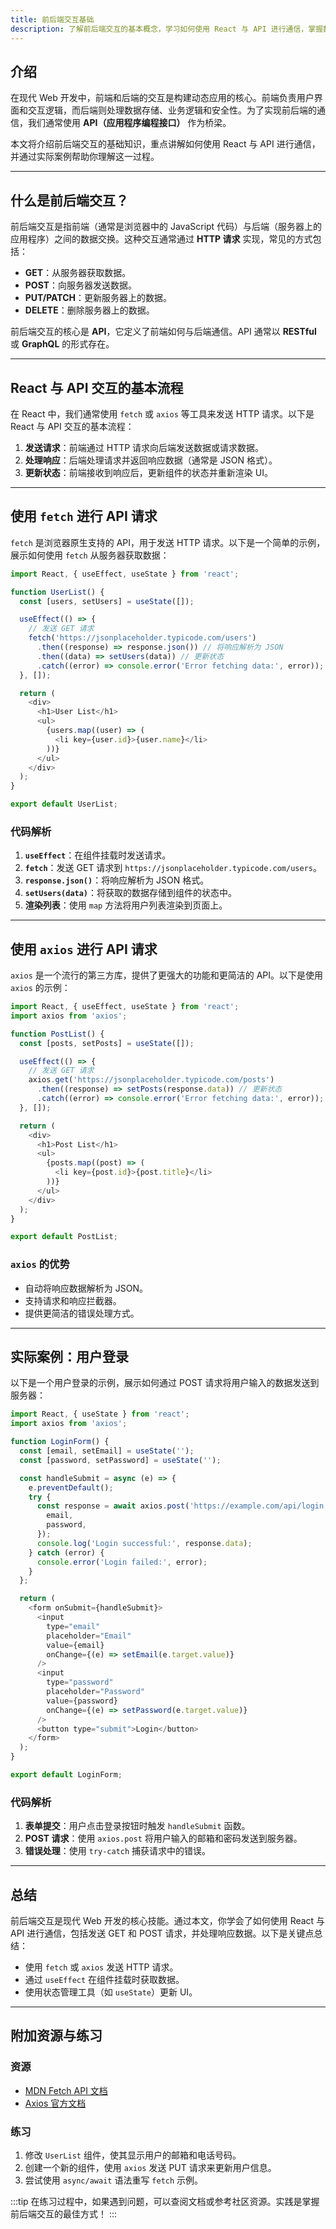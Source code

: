 ```yaml
---
title: 前后端交互基础
description: 了解前后端交互的基本概念，学习如何使用 React 与 API 进行通信，掌握数据请求和响应的流程。
---
```


## 介绍

在现代 Web 开发中，前端和后端的交互是构建动态应用的核心。前端负责用户界面和交互逻辑，而后端则处理数据存储、业务逻辑和安全性。为了实现前后端的通信，我们通常使用 **API（应用程序编程接口）** 作为桥梁。

本文将介绍前后端交互的基础知识，重点讲解如何使用 React 与 API 进行通信，并通过实际案例帮助你理解这一过程。

---

## 什么是前后端交互？

前后端交互是指前端（通常是浏览器中的 JavaScript 代码）与后端（服务器上的应用程序）之间的数据交换。这种交互通常通过 **HTTP 请求** 实现，常见的方式包括：

- **GET**：从服务器获取数据。
- **POST**：向服务器发送数据。
- **PUT/PATCH**：更新服务器上的数据。
- **DELETE**：删除服务器上的数据。

前后端交互的核心是 **API**，它定义了前端如何与后端通信。API 通常以 **RESTful** 或 **GraphQL** 的形式存在。

---

## React 与 API 交互的基本流程

在 React 中，我们通常使用 `fetch` 或 `axios` 等工具来发送 HTTP 请求。以下是 React 与 API 交互的基本流程：

1. **发送请求**：前端通过 HTTP 请求向后端发送数据或请求数据。
2. **处理响应**：后端处理请求并返回响应数据（通常是 JSON 格式）。
3. **更新状态**：前端接收到响应后，更新组件的状态并重新渲染 UI。

---

## 使用 `fetch` 进行 API 请求

`fetch` 是浏览器原生支持的 API，用于发送 HTTP 请求。以下是一个简单的示例，展示如何使用 `fetch` 从服务器获取数据：

```javascript
import React, { useEffect, useState } from 'react';

function UserList() {
  const [users, setUsers] = useState([]);

  useEffect(() => {
    // 发送 GET 请求
    fetch('https://jsonplaceholder.typicode.com/users')
      .then((response) => response.json()) // 将响应解析为 JSON
      .then((data) => setUsers(data)) // 更新状态
      .catch((error) => console.error('Error fetching data:', error));
  }, []);

  return (
    <div>
      <h1>User List</h1>
      <ul>
        {users.map((user) => (
          <li key={user.id}>{user.name}</li>
        ))}
      </ul>
    </div>
  );
}

export default UserList;
```

### 代码解析

1. **`useEffect`**：在组件挂载时发送请求。
2. **`fetch`**：发送 GET 请求到 `https://jsonplaceholder.typicode.com/users`。
3. **`response.json()`**：将响应解析为 JSON 格式。
4. **`setUsers(data)`**：将获取的数据存储到组件的状态中。
5. **渲染列表**：使用 `map` 方法将用户列表渲染到页面上。

---

## 使用 `axios` 进行 API 请求

`axios` 是一个流行的第三方库，提供了更强大的功能和更简洁的 API。以下是使用 `axios` 的示例：

```javascript
import React, { useEffect, useState } from 'react';
import axios from 'axios';

function PostList() {
  const [posts, setPosts] = useState([]);

  useEffect(() => {
    // 发送 GET 请求
    axios.get('https://jsonplaceholder.typicode.com/posts')
      .then((response) => setPosts(response.data)) // 更新状态
      .catch((error) => console.error('Error fetching data:', error));
  }, []);

  return (
    <div>
      <h1>Post List</h1>
      <ul>
        {posts.map((post) => (
          <li key={post.id}>{post.title}</li>
        ))}
      </ul>
    </div>
  );
}

export default PostList;
```

### `axios` 的优势

- 自动将响应数据解析为 JSON。
- 支持请求和响应拦截器。
- 提供更简洁的错误处理方式。

---

## 实际案例：用户登录

以下是一个用户登录的示例，展示如何通过 POST 请求将用户输入的数据发送到服务器：

```javascript
import React, { useState } from 'react';
import axios from 'axios';

function LoginForm() {
  const [email, setEmail] = useState('');
  const [password, setPassword] = useState('');

  const handleSubmit = async (e) => {
    e.preventDefault();
    try {
      const response = await axios.post('https://example.com/api/login', {
        email,
        password,
      });
      console.log('Login successful:', response.data);
    } catch (error) {
      console.error('Login failed:', error);
    }
  };

  return (
    <form onSubmit={handleSubmit}>
      <input
        type="email"
        placeholder="Email"
        value={email}
        onChange={(e) => setEmail(e.target.value)}
      />
      <input
        type="password"
        placeholder="Password"
        value={password}
        onChange={(e) => setPassword(e.target.value)}
      />
      <button type="submit">Login</button>
    </form>
  );
}

export default LoginForm;
```

### 代码解析

1. **表单提交**：用户点击登录按钮时触发 `handleSubmit` 函数。
2. **POST 请求**：使用 `axios.post` 将用户输入的邮箱和密码发送到服务器。
3. **错误处理**：使用 `try-catch` 捕获请求中的错误。

---

## 总结

前后端交互是现代 Web 开发的核心技能。通过本文，你学会了如何使用 React 与 API 进行通信，包括发送 GET 和 POST 请求，并处理响应数据。以下是关键点总结：

- 使用 `fetch` 或 `axios` 发送 HTTP 请求。
- 通过 `useEffect` 在组件挂载时获取数据。
- 使用状态管理工具（如 `useState`）更新 UI。

---

## 附加资源与练习

### 资源
- [MDN Fetch API 文档](https://developer.mozilla.org/zh-CN/docs/Web/API/Fetch_API)
- [Axios 官方文档](https://axios-http.com/)

### 练习
1. 修改 `UserList` 组件，使其显示用户的邮箱和电话号码。
2. 创建一个新的组件，使用 `axios` 发送 PUT 请求来更新用户信息。
3. 尝试使用 `async/await` 语法重写 `fetch` 示例。

:::tip
在练习过程中，如果遇到问题，可以查阅文档或参考社区资源。实践是掌握前后端交互的最佳方式！
:::